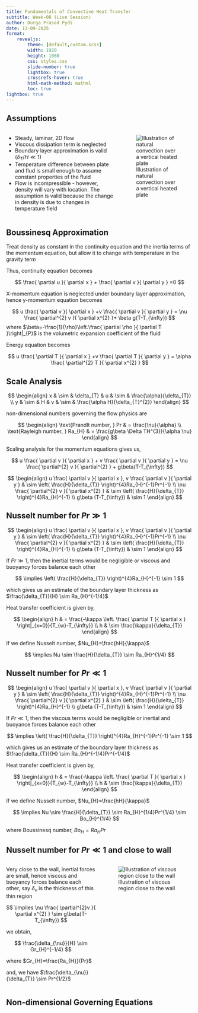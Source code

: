 ```yaml
---
title: Fundamentals of Convective Heat Transfer
subtitle: Week-08 (Live Session)
author: Durga Prasad Pydi
date: 13-09-2025
format: 
    revealjs:
        theme: [default,custom.scss]
        width: 1920
        height: 1080
        css: styles.css
        slide-number: true
        lightbox: true
        crossrefs-hover: true
        html-math-method: mathml
        toc: true
lightbox: true
---
```


## Assumptions 

:::: {.columns}

::: {.column width=60%}

- Steady, laminar, 2D flow 
- Viscous dissipation term is neglected
- Boundary layer approximation is valid ($\delta_T/H \ll 1$)
- Temperature difference between plate and flud is small enough to assume constant properties of the fluid
- Flow is incompressible - however, density will vary with location. The assumption is valid because the change in density is due to changes in temperature field
:::

::: {.column width=40%}

![Illustration of natural convection over a vertical heated plate](./assets/Week8_1.excalidraw.svg){#fig-natconvplate}
:::

::::

## Boussinesq Approximation

Treat density as constant in the continuity equation and the inertia terms of the momentum equation, but allow it to change with temperature in the gravity term

Thus, continuity equation becomes

$$
\frac{ \partial u }{ \partial x } + \frac{ \partial v }{ \partial y } =0
$$

X-momentum equation is neglected under boundary layer approximation, hence y-momentum equation becomes

$$
u \frac{ \partial v }{ \partial x } +v \frac{ \partial v }{ \partial y } = \nu \frac{ \partial^{2} v }{ \partial x^{2} }+ \beta g(T-T_{\infty})
$$
where $\beta=-\frac{1}{\rho}\left.\frac{ \partial \rho }{ \partial T }\right|_{P}$ is the volumetric expansion coefficient of the fluid

Energy equation becomes 

$$
u \frac{ \partial T }{ \partial x } +v \frac{ \partial T }{ \partial y } = \alpha \frac{ \partial^{2} T }{ \partial x^{2} } 
$$

## Scale Analysis

$$
\begin{align}
x  & \sim  & \delta_{T} & u  & \sim & \frac{\alpha}{\delta_{T}} \\
y & \sim & H  & v & \sim & \frac{\alpha H}{\delta_{T}^{2}}
\end{align}
$$

non-dimensional numbers governing the flow physics are 

$$
\begin{align}
\text{Prandlt number, } Pr &  = \frac{\nu}{\alpha} \\
\text{Rayleigh number, } Ra_{H} & = \frac{g\beta \Delta TH^{3}}{\alpha \nu}
\end{align}
$$

Scaling analysis for the momentum equations gives us,

$$
u \frac{ \partial v }{ \partial x } + v \frac{ \partial v }{ \partial y } = \nu \frac{ \partial^{2} v }{ \partial^{2} } + g\beta(T-T_{\infty}) 
$$

$$
\begin{align}
u \frac{ \partial v }{ \partial x },  v \frac{ \partial v }{ \partial y }  & \sim \left( \frac{H}{\delta_{T}} \right)^{4}Ra_{H}^{-1}Pr^{-1} \\
\nu \frac{ \partial^{2} v }{ \partial x^{2} }  & \sim  \left( \frac{H}{\delta_{T}} \right)^{4}Ra_{H}^{-1} \\
g\beta (T-T_{\infty}) & \sim 1
\end{align}
$$

## Nusselt number for $Pr\gg 1$

$$
\begin{align}
u \frac{ \partial v }{ \partial x },  v \frac{ \partial v }{ \partial y }  & \sim \left( \frac{H}{\delta_{T}} \right)^{4}Ra_{H}^{-1}Pr^{-1} \\
\nu \frac{ \partial^{2} v }{ \partial x^{2} }  & \sim  \left( \frac{H}{\delta_{T}} \right)^{4}Ra_{H}^{-1} \\
g\beta (T-T_{\infty}) & \sim 1
\end{align}
$$

If $Pr\gg 1$, then the inertial terms would be negligible or viscous and buoyancy forces balance each other

$$
\implies \left( \frac{H}{\delta_{T}} \right)^{4}Ra_{H}^{-1} \sim 1
$$

which gives us an estimate of the boundary layer thickness as $\frac{\delta_{T}}{H} \sim Ra_{H}^{-1/4}$

Heat transfer coefficient is given by, 

$$
\begin{align}
h  & = \frac{-\kappa \left. \frac{ \partial T }{ \partial x } \right|_{x=0}}{T_{w}-T_{\infty}} \\
h & \sim \frac{\kappa}{\delta_{T}}
\end{align}
$$

If we define Nusselt number, $Nu_{H}=\frac{hH}{\kappa}$

$$
\implies Nu \sim \frac{H}{\delta_{T}} \sim Ra_{H}^{1/4}
$$


## Nusselt number for $Pr\ll 1$

$$
\begin{align}
u \frac{ \partial v }{ \partial x },  v \frac{ \partial v }{ \partial y }  & \sim \left( \frac{H}{\delta_{T}} \right)^{4}Ra_{H}^{-1}Pr^{-1} \\
\nu \frac{ \partial^{2} v }{ \partial x^{2} }  & \sim  \left( \frac{H}{\delta_{T}} \right)^{4}Ra_{H}^{-1} \\
g\beta (T-T_{\infty}) & \sim 1
\end{align}
$$

If $Pr\ll 1$, then the viscous terms would be negligible or inertial and buoyance forces balance each other

$$
\implies \left( \frac{H}{\delta_{T}} \right)^{4}Ra_{H}^{-1}Pr^{-1} \sim 1
$$

which gives us an estimate of the boundary layer thickness as $\frac{\delta_{T}}{H} \sim Ra_{H}^{-1/4}Pr^{-1/4}$

Heat transfer coefficient is given by, 

$$
\begin{align}
h  & = \frac{-\kappa \left. \frac{ \partial T }{ \partial x } \right|_{x=0}}{T_{w}-T_{\infty}} \\
h & \sim \frac{\kappa}{\delta_{T}}
\end{align}
$$

If we define Nusselt number, $Nu_{H}=\frac{hH}{\kappa}$

$$
\implies Nu \sim \frac{H}{\delta_{T}} \sim Ra_{H}^{1/4}Pr^{1/4} \sim Bo_{H}^{1/4}
$$

where Boussinesq number, $Bo_{H} = Ra_{H}Pr$

## Nusselt number for $Pr\ll 1$ and close to wall

:::: {.columns}

::: {.column width=50%}

Very close to the wall, inertial forces are small, hence viscous and buoyancy forces balance each other, say $\delta_{\nu}$ is the thickness of this thin region 

$$
\implies \nu \frac{ \partial^{2}v }{ \partial x^{2} } \sim g\beta(T-T_{\infty})
$$

we obtain, 

$$
\frac{\delta_{\nu}}{H} \sim Gr_{H}^{-1/4}
$$

where $Gr_{H}=\frac{Ra_{H}}{Pr}$

and, we have $\frac{\delta_{\nu}}{\delta_{T}} \sim Pr^{1/2}$
:::

::: {.column width=50%}

![Illustration of viscous region close to the wall](./assets/Week8_2.excalidraw.svg){#fig-closewall fig-align="center"}

:::

::::


## Non-dimensional Governing Equations

